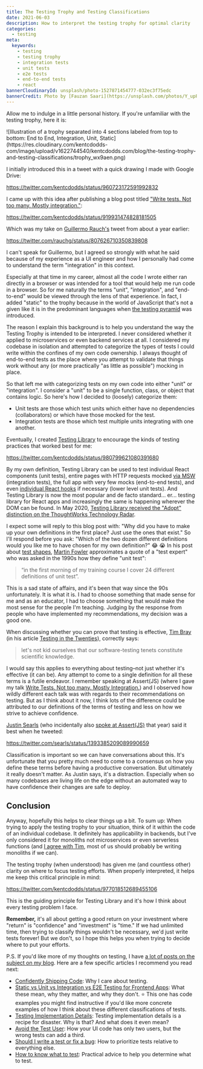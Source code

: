 ```yaml
---
title: The Testing Trophy and Testing Classifications
date: 2021-06-03
description: How to interpret the testing trophy for optimal clarity
categories:
  - testing
meta:
  keywords:
    - testing
    - testing trophy
    - integration tests
    - unit tests
    - e2e tests
    - end-to-end tests
    - react
bannerCloudinaryId: unsplash/photo-1527871454777-032ec3f75edc
bannerCredit: Photo by [Fauzan Saari](https://unsplash.com/photos/Y_upPEyxXN8)
---
```


Allow me to indulge in a little personal history. If you're unfamiliar with the
testing trophy, here it is:

<div style={{ backgroundColor: 'white', padding: 30, borderRadius: '0.5rem' }}>
	![Illustration of a trophy separated into 4 sections labeled from top to
	bottom: End to End, Integration, Unit,
	Static](https://res.cloudinary.com/kentcdodds-com/image/upload/v1622744540/kentcdodds.com/blog/the-testing-trophy-and-testing-classifications/trophy_wx9aen.png)
</div>

I initially introduced this in a tweet with a quick drawing I made with Google
Drive:

https://twitter.com/kentcdodds/status/960723172591992832

I came up with this idea after publishing a blog post titled
["Write tests. Not too many. Mostly integration."](/blog/write-tests):

https://twitter.com/kentcdodds/status/919931474828181505

Which was my take on [Guillermo Rauch's](https://twitter.com/rauchg) tweet from
about a year earlier:

https://twitter.com/rauchg/status/807626710350839808

I can't speak for Guillermo, but I agreed so strongly with what he said because
of my experience as a UI engineer and how I personally had come to understand
the term "integration" in this context.

Especially at that time in my career, almost all the code I wrote either ran
directly in a browser or was intended for a tool that would help me run code in
a browser. So for me naturally the terms "unit", "integration", and "end-to-end"
would be viewed through the lens of that experience. In fact, I added "static"
to the trophy because in the world of JavaScript that's not a given like it is
in the predominant languages when
[the testing pyramid](https://martinfowler.com/bliki/TestPyramid.html) was
introduced.

The reason I explain this background is to help you understand the way the
Testing Trophy is intended to be interpreted. I never considered whether it
applied to microservices or even backend services at all. I considered my
codebase in isolation and attempted to categorize the types of tests I could
write within the confines of my own code ownership. I always thought of
end-to-end tests as the place where you attempt to validate that things work
without any (or more practically "as little as possible") mocking in place.

So that left me with categorizing tests on my own code into either "unit" or
"integration". I consider a "unit" to be a single function, class, or object
that contains logic. So here's how I decided to (loosely) categorize them:

- Unit tests are those which test units which either have no dependencies
  (collaborators) or which have those mocked for the test.
- Integration tests are those which test multiple units integrating with one
  another.

Eventually, I created [Testing Library](https://testing-library.com) to
encourage the kinds of testing practices that worked best for me:

https://twitter.com/kentcdodds/status/980799621080391680

By my own definition, Testing Library can be used to test individual React
components (unit tests), entire pages with HTTP requests mocked
[via MSW](/blog/stop-mocking-fetch) (integration tests), the full app with very
few mocks (end-to-end tests), and even
[individual React hooks](/blog/how-to-test-custom-react-hooks) if necessary
(lower level unit tests). And Testing Library is now the most popular and de
facto standard... er... testing library for React apps and increasingly the same
is happening wherever the DOM can be found. In May 2020,
[Testing Library received the "Adopt" distinction on the ThoughtWorks Technology Radar](https://www.thoughtworks.com/radar/languages-and-frameworks/react-testing-library).

I expect some will reply to this blog post with: "Why did you have to make up
your own definitions in the first place? Just use the ones that exist." So I'll
respond before you ask: "Which of the two dozen different definitions would you
like me to have chosen for my own definition?" 😂 😭 In his post about
[test shapes](https://martinfowler.com/articles/2021-test-shapes.html),
[Martin Fowler](https://twitter.com/martinfowler) approximates a quote of a
"test expert" who was asked in the 1990s how they define "unit test":

> “in the first morning of my training course I cover 24 different definitions
> of unit test”.

This is a sad state of affairs, and it's been that way since the 90s
unfortunately. It is what it is. I had to choose something that made sense for
me and as an educator, I had to choose something that would make the most sense
for the people I'm teaching. Judging by the response from people who have
implemented my recommendations, my decision was a good one.

When discussing whether you can prove that testing is effective,
[Tim Bray](https://twitter.com/timbray) (in his article
[Testing in the Twenties](https://www.tbray.org/ongoing/When/202x/2021/05/15/Testing-in-2021)),
correctly says:

> let's not kid ourselves that our software-testing tenets constitute scientific
> knowledge.

I would say this applies to everything about testing–not just whether it's
effective (it can be). Any attempt to come to a single definition for all these
terms is a futile endeavor. I remember speaking at Assert(JS) (where I gave my
talk
[Write Tests. Not too many. Mostly Integration.](https://www.youtube.com/watch?v=Fha2bVoC8SE&list=PLV5CVI1eNcJgNqzNwcs4UKrlJdhfDjshf))
and I observed how wildly different each talk was with regards to their
recommendations on testing. But as I think about it now, I think lots of the
difference could be attributed to our definitions of the terms of testing and
less on how we strive to achieve confidence.

[Justin Searls](https://twitter.com/searls) (who incidentally also
[spoke at Assert(JS)](https://www.youtube.com/watch?v=Af4M8GMoxi4) that year)
said it best when he tweeted:

https://twitter.com/searls/status/1393385209089990659

Classification is important so we can have conversations about this. It's
unfortunate that you pretty much need to come to a consensus on how you define
these terms before having a productive conversation. But ultimately it really
doesn't matter. As Justin says, it's a distraction. Especially when so many
codebases are living life on the edge without an automated way to have
confidence their changes are safe to deploy.

## Conclusion

Anyway, hopefully this helps to clear things up a bit. To sum up: When trying to
apply the testing trophy to your situation, think of it within the code of an
individual codebase. It definitely has applicability in backends, but I've only
considered it for monoliths not microservices or even serverless functions (and
[I agree with Tim](https://www.tbray.org/ongoing/When/202x/2021/05/15/Testing-in-2021),
most of us should probably be writing monoliths if we can).

The testing trophy (when understood) has given me (and countless other) clarity
on where to focus testing efforts. When properly interpreted, it helps me keep
this critical principle in mind:

https://twitter.com/kentcdodds/status/977018512689455106

This is the guiding principle for Testing Library and it's how I think about
every testing problem I face.

**Remember,** it's all about getting a good return on your investment where
"return" is "confidence" and "investment" is "time." If we had unlimited time,
then trying to classify things wouldn't be necessary, we'd just write tests
forever! But we don't, so I hope this helps you when trying to decide where to
put your efforts.

P.S. If you'd like more of my thoughts on testing, I have
[a lot of posts on the subject on my blog](/blog?q=test). Here are a few
specific articles I recommend you read next:

- [Confidently Shipping Code](/blog/confidently-shipping-code): Why I care about
  testing.
- [Static vs Unit vs Integration vs E2E Testing for Frontend Apps](/blog/static-vs-unit-vs-integration-vs-e2e-tests):
  What these mean, why they matter, and why they don't. ⭐️ This one has code
  examples you might find instructive if you'd like more concrete examples of
  how I think about these different classifications of tests.
- [Testing Implementation Details](/blog/testing-implementation-details):
  Testing implementation details is a recipe for disaster. Why is that? And what
  does it even mean?
- [Avoid the Test User](/blog/avoid-the-test-user): How your UI code has only
  two users, but the wrong tests can add a third.
- [Should I write a test or fix a bug](/blog/should-i-write-a-test-or-fix-a-bug):
  How to prioritize tests relative to everything else.
- [How to know what to test](/blog/how-to-know-what-to-test): Practical advice
  to help you determine what to test.
